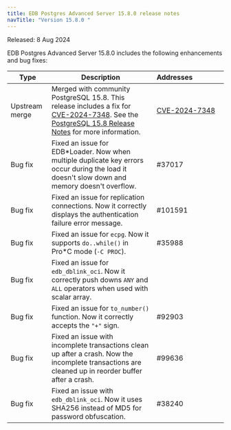 ```yaml
---
title: EDB Postgres Advanced Server 15.8.0 release notes
navTitle: "Version 15.8.0 "
---
```


Released: 8 Aug 2024

EDB Postgres Advanced Server 15.8.0  includes the following enhancements and bug fixes:

| Type           | Description                                                                                                                                                                                                                                                      | Addresses&nbsp;&nbsp;&nbsp;&nbsp;&nbsp;&nbsp;&nbsp;&nbsp;&nbsp;&nbsp;&nbsp;&nbsp;&nbsp;&nbsp;&nbsp; |
|----------------|------------------------------------------------------------------------------------------------------------------------------------------------------------------------------------------------------------------------------------------------------------------|-----------------------------------------------------------------------------------------------------|
| Upstream merge | Merged with community PostgreSQL 15.8. This release includes a fix for [CVE-2024-7348](https://www.postgresql.org/support/security/CVE-2024-7348/). See the [PostgreSQL 15.8 Release Notes](https://www.postgresql.org/docs/release/15.8/) for more information. | [CVE-2024-7348](https://www.postgresql.org/support/security/CVE-2024-7348/)                         |
| Bug&nbsp;fix   | Fixed an issue for EDB*Loader. Now when multiple duplicate key errors occur during the load it doesn't slow down and memory doesn't overflow.                                                                                                                    | #37017                                                                                              |
| Bug&nbsp;fix   | Fixed an issue for replication connections. Now it correctly displays the authentication failure error message.                                                                                                                                                  | #101591                                                                                             |
| Bug&nbsp;fix   | Fixed an issue for `ecpg`. Now it supports `do..while()` in Pro*C mode (`-C PROC`).                                                                                                                                                                              | #35988                                                                                              |
| Bug&nbsp;fix   | Fixed an issue for `edb_dblink_oci`. Now it correctly push downs `ANY` and `ALL` operators when used with scalar array.                                                                                                                                          |                                                                                                     |
| Bug&nbsp;fix   | Fixed an issue for `to_number()` function. Now it correctly accepts the `"+"` sign.                                                                                                                                                                              | #92903                                                                                              |
| Bug&nbsp;fix   | Fixed an issue with incomplete transactions clean up after a crash. Now the incomplete transactions are cleaned up in reorder buffer after a crash.                                                                                                              | #99636                                                                                              |
| Bug&nbsp;fix   | Fixed an issue with `edb_dblink_oci`. Now it uses SHA256 instead of MD5 for password obfuscation.                                                                                                                                                                | #38240                                                                                              |
